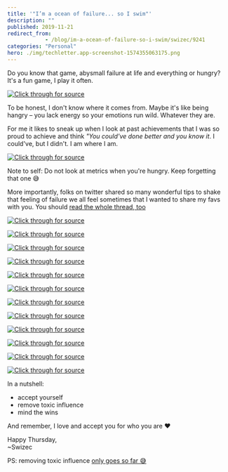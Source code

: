 ```yaml
---
title: '"I’m a ocean of failure... so I swim"'
description: ""
published: 2019-11-21
redirect_from: 
            - /blog/im-a-ocean-of-failure-so-i-swim/swizec/9241
categories: "Personal"
hero: ./img/techletter.app-screenshot-1574355063175.png
---
```

Do you know that game, abysmall failure at life and everything or hungry? It&#x27;s a fun game, I play it often.

[![Click through for source](./img/techletter.app-screenshot-1574355063175.png)](https://twitter.com/Swizec/status/1197206705743859712)





To be honest, I don&#x27;t know where it comes from. Maybe it&#x27;s like being hangry – you lack energy so your emotions run wild. Whatever they are.



For me it likes to sneak up when I look at past achievements that I was so proud to achieve and think _&quot;You could&#x27;ve done better and you know it_. I could&#x27;ve, but I didn&#x27;t. I am where I am.





[![Click through for source](./img/techletter.app-screenshot-1574355078936.png)](https://www.youtube.com/watch?v=Q9WZtxRWieM)





Note to self: Do not look at metrics when you&#x27;re hungry. Keep forgetting that one 😅



More importantly, folks on twitter shared so many wonderful tips to shake that feeling of failure we all feel sometimes that I wanted to share my favs with you. You should [read the whole thread, too](https://twitter.com/Swizec/status/1197206705743859712)





[![Click through for source](./img/techletter.app-screenshot-1574355062882.png)](https://twitter.com/LuizAdolphs/status/1197207999212924933)







[![Click through for source](./img/techletter.app-screenshot-1574355063011.png)](https://twitter.com/dabit3/status/1197239118918492160)







[![Click through for source](./img/techletter.app-screenshot-1574355062927.png)](https://twitter.com/brianball/status/1197215949490778112)







[![Click through for source](./img/techletter.app-screenshot-1574355063106.png)](https://twitter.com/levelsio/status/1197229677451988992)







[![Click through for source](./img/techletter.app-screenshot-1574355063177.png)](https://twitter.com/serapath/status/1197538391052697601)







[![Click through for source](./img/techletter.app-screenshot-1574355062913.png)](https://twitter.com/_AshConnolly/status/1197247570654965760)







[![Click through for source](./img/techletter.app-screenshot-1574355063097.png)](https://twitter.com/petecodes/status/1197259647482245126)







[![Click through for source](./img/techletter.app-screenshot-1574355062786.png)](https://twitter.com/ljayham/status/1197210492940496903)







[![Click through for source](./img/techletter.app-screenshot-1574355062828.png)](https://twitter.com/sachinpc/status/1197252395933126656)







[![Click through for source](./img/techletter.app-screenshot-1574355063642.png)](https://twitter.com/superpatell/status/1197300535805784065)







[![Click through for source](./img/techletter.app-screenshot-1574355062911.png)](https://twitter.com/MaximeHeckel/status/1197208309805154304)







[![Click through for source](./img/techletter.app-screenshot-1574355062906.png)](https://twitter.com/GroundControl/status/1197271855658352646)





In a nutshell:



- accept yourself
- remove toxic influence
- mind the wins



And remember, I love and accept you for who you are ❤️



Happy Thursday,  
~Swizec



PS: removing toxic influence [only goes so far 😅](https://twitter.com/Swizec/status/1197255649593188352)